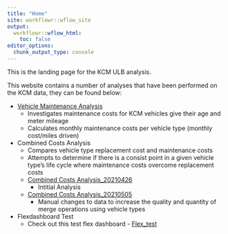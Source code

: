 ```yaml
---
title: "Home"
site: workflowr::wflow_site
output:
  workflowr::wflow_html:
    toc: false
editor_options:
  chunk_output_type: console
---
```


This is the landing page for the KCM ULB analysis. 

This website contains a number of analyses that have been performed on the KCM data, they can be found below:

* [Vehicle Maintenance Analysis](ulb_analysis.html)
  + Investigates maintenance costs for KCM vehicles give their age and meter mileage
  + Calculates monthly maintenance costs per vehicle type (monthly cost/miles driven)

* Combined Costs Analysis
  + Compares vehicle type replacement cost and maintenance costs 
  + Attempts to determine if there is a consist point in a given vehicle type's life cycle where maintenance costs overcome replacement costs
  + [Combined Costs Analysis_20210426](combined_cost_analysis_20210426.html)
    - Intitial Analysis
  + [Combined Costs Analysis_20210505](combined_cost_analysis_20210503.html)
    - Manual changes to data to increase the quality and quantity of merge operations using vehicle types
    
* Flexdashboard Test
  + Check out this test flex dashboard - [Flex_test](dashboard.html)

